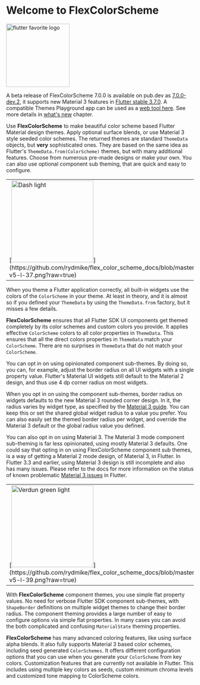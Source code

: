 # Welcome to FlexColorScheme



[<img src="https://github.com/rydmike/flex_color_scheme_docs/blob/master/docs/images/flutter-favorite-logo.png?raw=true?" alt="flutter favorite logo" width="170"/>](https://docs.flutter.dev/development/packages-and-plugins/favorites)

<Info>A beta release of FlexColorScheme 7.0.0 is available on pub.dev as [7.0.0-dev.2](https://pub.dev/packages/flex_color_scheme/versions/7.0.0-dev.2), it supports new Material 3 features in [Flutter stable 3.7.0](https://medium.com/flutter/whats-new-in-flutter-3-7-38cbea71133c). A compatible Themes Playground app can be used as a [web tool here](https://rydmike.com/flexcolorscheme/themesplayground-v7). See more details in [what's new](/whats_new) chapter.</Info>

Use **FlexColorScheme** to make beautiful color scheme based Flutter Material design themes. Apply optional surface blends, or use Material 3 style seeded color schemes. The returned themes are standard `ThemeData` objects, but **very** sophisticated ones. They are based on the same idea as Flutter's `ThemeData.from(ColorScheme)` themes, but with many additional features. Choose from numerous pre-made designs or make your own. You can also use optional component sub theming, that are quick and easy to configure.

<table>
  <tr>
    <td>[<img src="https://github.com/rydmike/flex_color_scheme_docs/blob/master/docs/images/fcs-v5-l-37.png?raw=true" alt="Dash light" width="220"/>](https://github.com/rydmike/flex_color_scheme_docs/blob/master/docs/images/fcs-v5-l-37.png?raw=true)</td>
    <td>&nbsp;</td>
    <td>[<img src="https://github.com/rydmike/flex_color_scheme_docs/blob/master/docs/images/fcs-v5-d-37.png?raw=true" alt="Dash dark" width="220"/>](https://github.com/rydmike/flex_color_scheme_docs/blob/master/docs/images/fcs-v5-d-37.png?raw=true)</td>
    <td>&nbsp;</td>
    <td>[<img src="https://github.com/rydmike/flex_color_scheme_docs/blob/master/docs/images/fcs-v5-l-38.png?raw=true" alt="M3 baseline light" width="220"/>](https://github.com/rydmike/flex_color_scheme_docs/blob/master/docs/images/fcs-v5-l-38.png?raw=true)</td>
    <td>&nbsp;</td>
    <td>[<img src="https://github.com/rydmike/flex_color_scheme_docs/blob/master/docs/images/fcs-v5-d-38.png?raw=true" alt="M3 baseline dark" width="220"/>](https://github.com/rydmike/flex_color_scheme_docs/blob/master/docs/images/fcs-v5-d-38.png?raw=true)</td>
  </tr>
</table>


When you theme a Flutter application correctly, all built-in widgets use the colors of the `ColorScheme` in your theme. At least in theory, and it is almost so if you defined your `ThemeData` by using the `ThemeData.from` factory, but it misses a few details.

**FlexColorScheme** ensures that all Flutter SDK UI components get themed completely by its color schemes and custom colors you provide. It applies effective `ColorScheme` colors to all color properties in `ThemeData`. This ensures that all the direct colors properties in `ThemeData` match your `ColorScheme`. There are no surprises in `ThemeData` that do not match your `ColorScheme`.

You can opt in on using opinionated component sub-themes. By doing so, you can, for example, adjust the border radius on all UI widgets with a single property value. Flutter's Material UI widgets still default to the Material 2 design, and thus use 4 dp corner radius on most widgets.

When you opt in on using the component sub-themes, border radius on widgets defaults to the new Material 3 rounded corner design. In it, the radius varies by widget type, as specified by the [Material 3 guide](https://m3.material.io/). You can keep this or set the shared global widget radius to a value you prefer. You can also easily set the themed border radius per widget, and override the Material 3 default or the global radius value you defined.

You can also opt in on using Material 3. The Material 3 mode component sub-theming is far less opinionated, using mostly Material 3 defaults. One could say that opting in on using FlexColorScheme component sub themes, is a way of getting a Material 2 mode design, of Material 3, in Flutter. In Flutter 3.3 and earlier, using Material 3 design is still incomplete and also has many issues. Please refer to the docs for more information on the status of known problematic [Material 3 issues](https://docs.flexcolorscheme.com/known_issues) in Flutter.

<table>
  <tr>
    <td>[<img src="https://github.com/rydmike/flex_color_scheme_docs/blob/master/docs/images/fcs-v5-l-39.png?raw=true" alt="Verdun green light" width="220"/>](https://github.com/rydmike/flex_color_scheme_docs/blob/master/docs/images/fcs-v5-l-39.png?raw=true)</td>
    <td>&nbsp;</td>
    <td>[<img src="https://github.com/rydmike/flex_color_scheme_docs/blob/master/docs/images/fcs-v5-d-39.png?raw=true" alt="Verdun green dark" width="220"/>](https://github.com/rydmike/flex_color_scheme_docs/blob/master/docs/images/fcs-v5-d-39.png?raw=true)</td>
    <td>&nbsp;</td>
    <td>[<img src="https://github.com/rydmike/flex_color_scheme_docs/blob/master/docs/images/fcs-v5-l-40.png?raw=true" alt="Dell genoa light" width="220"/>](https://github.com/rydmike/flex_color_scheme_docs/blob/master/docs/images/fcs-v5-l-40.png?raw=true)</td>
    <td>&nbsp;</td>
    <td>[<img src="https://github.com/rydmike/flex_color_scheme_docs/blob/master/docs/images/fcs-v5-d-40.png?raw=true" alt="Dell genoa dark" width="220"/>](https://github.com/rydmike/flex_color_scheme_docs/blob/master/docs/images/fcs-v5-d-40.png?raw=true)</td>
  </tr>
</table>

With **FlexColorScheme** component themes, you use simple flat property values. No need for verbose Flutter SDK component sub-themes, with `ShapeBorder` definitions on multiple widget themes to change their border radius. The component theming provides a large number of easy to configure options via simple flat properties. In many cases you can avoid the both complicated and confusing `MaterialState` theming properties.

**FlexColorScheme** has many advanced coloring features, like using surface alpha blends. It also fully supports Material 3 based color schemes, including seed generated `ColorSchemes`. It offers different configuration options that you can use when you generate your `ColorScheme` from
key colors. Customization features that are currently not available in Flutter. This includes using multiple key colors as seeds, custom minimum chroma levels and customized tone mapping to ColorScheme colors.
